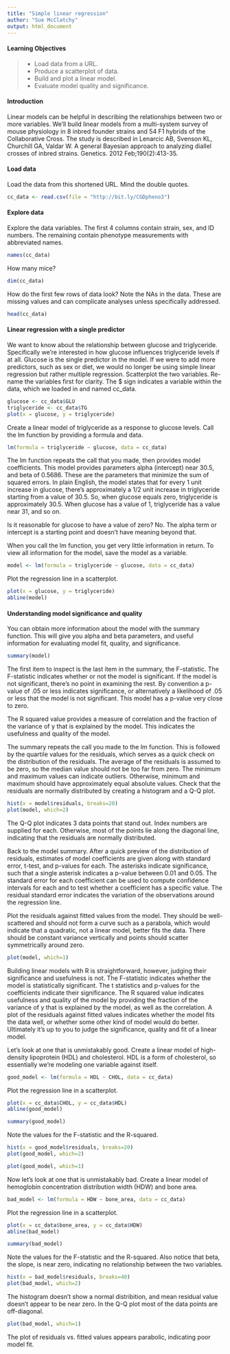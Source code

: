 ```yaml
---
title: "Simple linear regression"
author: "Sue McClatchy"
output: html_document
---
```

#### Learning Objectives 
> * Load data from a URL.
> * Produce a scatterplot of data.
> * Build and plot a linear model.
> * Evaluate model quality and significance.

#### Introduction
Linear models can be helpful in describing the relationships between two or more variables. We'll build linear models from a multi-system survey of mouse physiology in 8 inbred founder strains and 54 F1 hybrids of the Collaborative Cross. The study is described in Lenarcic AB, Svenson KL, Churchill GA, Valdar W. A general Bayesian approach to analyzing diallel crosses of inbred strains. Genetics. 2012 Feb;190(2):413-35. 

#### Load data
Load the data from this shortened URL. Mind the double quotes.
```r
cc_data <- read.csv(file = "http://bit.ly/CGDpheno3")
```

#### Explore data
Explore the data variables. The first 4 columns contain strain, sex, and ID numbers. The remaining contain phenotype measurements with abbreviated names.
```r
names(cc_data)
```

How many mice? 
```r
dim(cc_data)
```

How do the first few rows of data look? Note the NAs in the data. These are missing values and can complicate analyses unless specifically addressed. 
```r
head(cc_data)
```

#### Linear regression with a single predictor 
We want to know about the relationship between glucose and triglyceride. Specifically we're interested in how glucose influences triglyceride levels if at all. Glucose is the single predictor in the model. If we were to add more predictors, such as sex or diet, we would no longer be using simple linear regression but rather multiple regression. 
Scatterplot the two variables. Re-name the variables first for clarity. The $ sign indicates a variable within the data, which we loaded in and named cc_data.
```r
glucose <- cc_data$GLU
triglyceride <- cc_data$TG
plot(x = glucose, y = triglyceride)
```

Create a linear model of triglyceride as a response to glucose levels. Call the lm function by providing a formula and data.
```r
lm(formula = triglyceride ~ glucose, data = cc_data)
```

The lm function repeats the call that you made, then provides model coefficients. This model provides parameters alpha (intercept) near 30.5, and beta of 0.5686. These are the parameters that minimize the sum of squared errors. In plain English, the model states that for every 1 unit increase in glucose, there's approximately a 1/2 unit increase in triglyceride starting from a value of 30.5. So, when glucose equals zero, triglyceride is approximately 30.5. When glucose has a value of 1, triglyceride has a value near 31, and so on.

Is it reasonable for glucose to have a value of zero? No. The alpha term or intercept is a starting point and doesn't have meaning beyond that.

When you call the lm function, you get very little information in return. To view all information for the model, save the model as a variable.
```r
model <- lm(formula = triglyceride ~ glucose, data = cc_data)
```

Plot the regression line in a scatterplot.
```r
plot(x = glucose, y = triglyceride)
abline(model)
```

#### Understanding model significance and quality
You can obtain more information about the model with the summary function. This will give you alpha and beta parameters, and useful information for evaluating model fit, quality, and significance.
```r
summary(model)
```

The first item to inspect is the last item in the summary, the F-statistic. The F-statistic indicates whether or not the model is significant. If the model is not significant, there's no point in examining the rest. By convention a p-value of .05 or less indicates significance, or alternatively a likelihood of .05 or less that the model is not significant. This model has a p-value very close to zero.

The R squared value provides a measure of correlation and the fraction of the variance of y that is explained by the model. This indicates the usefulness and quality of the model.


The summary repeats the call you made to the lm function. This is followed by the quartile values for the residuals, which serves as a quick check on the distribution of the residuals. The average of the residuals is assumed to be zero, so the median value should not be too far from zero. The minimum and maximum values can indicate outliers. Otherwise, minimum and maximum should have approximately equal absolute values. Check that the residuals are normally distributed by creating a histogram and a Q-Q plot.

```r
hist(x = model$residuals, breaks=20)
plot(model, which=2)
```

The Q-Q plot indicates 3 data points that stand out. Index numbers are supplied for each. Otherwise, most of the points lie along the diagonal line, indicating that the residuals are normally distributed.

Back to the model summary. After a quick preview of the distribution of residuals, estimates of model coefficients are given along with standard error, t-test, and p-values for each. The asterisks indicate significance, such that a single asterisk indicates a p-value between 0.01 and 0.05. The standard error for each coefficient can be used to compute confidence intervals for each and to test whether a coefficient has a specific value. The residual standard error indicates the variation of the observations around the regression line.

Plot the residuals against fitted values from the model. They should be well-scattered and should not form a curve such as a parabola, which would indicate that a quadratic, not a linear model, better fits the data. There should be constant variance vertically and points should scatter symmetrically around zero.
```r
plot(model, which=1)
```

Building linear models with R is straightforward, however, judging their significance and usefulness is not. The F-statistic indicates whether the model is statistically significant. The t statistics and p-values for the coefficients indicate their significance. The R squared value indicates usefulness and quality of the model by providing the fraction of the variance of y that is explained by the model, as well as the correlation. A plot of the residuals against fitted values indicates whether the model fits the data well, or whether some other kind of model would do better. Ultimately it's up to you to judge the significance, quality and fit of a linear model.

Let's look at one that is unmistakably good. Create a linear model of high-density lipoprotein (HDL) and cholesterol. HDL is a form of cholesterol, so essentially we're modeling one variable against itself.
```r
good_model <- lm(formula = HDL ~ CHOL, data = cc_data)
```

Plot the regression line in a scatterplot.
```r
plot(x = cc_data$CHOL, y = cc_data$HDL)
abline(good_model)
```
```r
summary(good_model)
```

Note the values for the F-statistic and the R-squared.

```r
hist(x = good_model$residuals, breaks=20)
plot(good_model, which=2)
```

```r
plot(good_model, which=1)
```

Now let's look at one that is unmistakably bad. Create a linear model of hemoglobin concentration distribution width (HDW) and bone area.

```r
bad_model <- lm(formula = HDW ~ bone_area, data = cc_data)
```

Plot the regression line in a scatterplot.
```r
plot(x = cc_data$bone_area, y = cc_data$HDW)
abline(bad_model)
```
```r
summary(bad_model)
```

Note the values for the F-statistic and the R-squared. Also notice that beta, the slope, is near zero, indicating no relationship between the two variables.

```r
hist(x = bad_model$residuals, breaks=40)
plot(bad_model, which=2)
```

The histogram doesn't show a normal distribition, and mean residual value doesn't appear to be near zero. In the Q-Q plot most of the data points are off-diagonal.
```r
plot(bad_model, which=1)
```

The plot of residuals vs. fitted values appears parabolic, indicating poor model fit.

